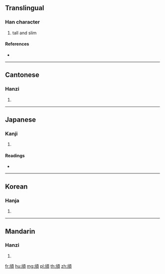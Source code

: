 {{character info/new}}
{{also|颀}}
==Translingual==

===Han character===
{{Han char|rn=181|rad=頁|as=04|sn=13|four=71286|canj=HLMBC}}

# tall and slim

====References====
* {{Han ref|kx=1400.170|dkj=43370|dj=1917.070|hdz=74361.110|uh=980E|ud=38926|bh=E0E0|bd=57568}}

----

==Cantonese==

===Hanzi===
{{yue-hanzi|jyut=|y=kei4|sim=颀}}

# {{defn|lang=yue|sort=頁04}}

----

==Japanese==

===Kanji===
{{ja-kanji|grade=|rs=頁04}}

# {{defn|lang=ja|sort=頁04}}

====Readings====
* {{ja-readings|on=[[き]] (ki), [[げ]] (ge), [[きん]] (kin), [[こん]] (kon)|kun=[[かたちがよい]] (katachigayoi)}}

----

==Korean==

===Hanja===
{{ko-hanja|hangeul=기|eumhun=|rv=gi|mr=ki|y=ki}}

# {{defn|lang=ko|sort=頁04}}

----

==Mandarin==

===Hanzi===
{{cmn-hanzi|sim=颀|pin=[[qí]] ([[qi2]])|wg=ch'i<sup>2</sup>}}

# {{defn|lang=cmn|sort=頁04}}

[[fr:頎]]
[[hu:頎]]
[[mg:頎]]
[[pl:頎]]
[[th:頎]]
[[zh:頎]]